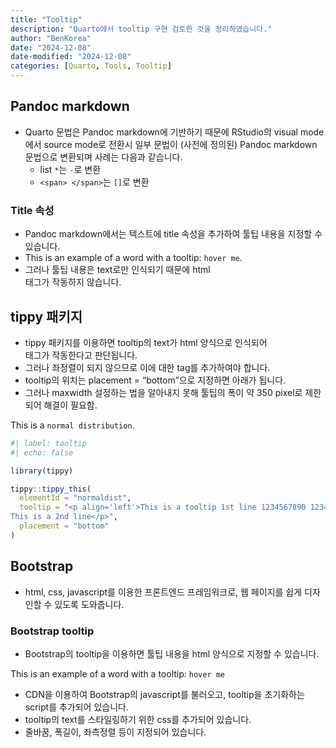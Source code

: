 ```yaml
---
title: "Tooltip"
description: "Quarto에서 tooltip 구현 검토한 것을 정리하였습니다."
author: "BenKorea"
date: "2024-12-08"
date-modified: "2024-12-08"
categories: [Quarto, Tools, Tooltip]
---
```


## Pandoc markdown

-   Quarto 문법은 Pandoc markdown에 기반하기 때문에 RStudio의 visual mode에서 source mode로 전환시 일부 문법이 (사전에 정의된) Pandoc markdown 문법으로 변환되며 사례는 다음과 같습니다.
    -   list `*`는 `-`로 변환
    -   `<span> </span>`는 `[]`로 변환

### Title 속성

-   Pandoc markdown에서는 텍스트에 title 속성을 추가하여 툴팁 내용을 지정할 수 있습니다.
-   This is an example of a word with a tooltip: [`hover me`]{title="This is a tooltip 1st line 1234567890 1234567890 123456780.<br> This is a 2nd line"}.
-   그러나 툴팁 내용은 text로만 인식되기 때문에 html <br> 태그가 작동하지 않습니다.



## tippy 패키지

-   tippy 패키지를 이용하면 tooltip의 text가 html 양식으로 인식되어 <br> 태그가 작동한다고 판단됩니다.
-   그러나 좌정렬이 되지 않으므로 이에 대한 tag를 추가하여야 합니다.
-   tooltip의 위치는 placement = "bottom"으로 지정하면 아래가 됩니다.
-   그러나 maxwidth 설정하는 법을 알아내지 못해 툴팁의 폭이 약 350 pixel로 제한되어 해결이 필요함.

This is a [`normal distribution`]{#normaldist}.

```r
#| label: tooltip
#| echo: false

library(tippy)

tippy::tippy_this(
  elementId = "normaldist", 
  tooltip = "<p align='left'>This is a tooltip 1st line 1234567890 1234567890 123456780.<br>
This is a 2nd line</p>", 
  placement = "bottom"
)
```


## Bootstrap

-   html, css, javascript를 이용한 프론트엔드 프레임워크로, 웹 페이지를 쉽게 디자인할 수 있도록 도와줍니다.

### Bootstrap tooltip

-   Bootstrap의 tooltip을 이용하면 툴팁 내용을 html 양식으로 지정할 수 있습니다.

This is an example of a word with a tooltip: [`hover me`]{.text-primary data-bs-toggle="tooltip" data-bs-html="true" title="This is a tooltip 1st line 1234567890 1234567890 123456780.<br> This is a 2nd line"}

<script src="https://cdn.jsdelivr.net/npm/bootstrap@5.3.0/dist/js/bootstrap.bundle.min.js"></script>
<script>
  // Initialize tooltips
  document.addEventListener('DOMContentLoaded', function () {
    var tooltipTriggerList = [].slice.call(document.querySelectorAll('[data-bs-toggle="tooltip"]'));
    var tooltipList = tooltipTriggerList.map(function (tooltipTriggerEl) {
      return new bootstrap.Tooltip(tooltipTriggerEl);
    });
  });
</script>
<style>
  /* Tooltip text styling */
  .tooltip-text {
    color: blue;
    text-decoration: underline;
    cursor: pointer;
  }

  /* Ensure tooltip width, wrapping, and left alignment */
  .tooltip-inner {
    white-space: pre-line; /* Preserve line breaks from &#10; */
    max-width: 1200px; /* Adjust the maximum width for your tooltip */
    text-align: left; /* Align text to the left */
    word-wrap: break-word; /* Break long words if necessary */
    overflow-wrap: break-word; /* Ensure long words break */
  }
</style>

-   CDN을 이용하여 Bootstrap의 javascript를 불러오고, tooltip을 초기화하는 script를 추가되어 있습니다.
-   tooltip의 text를 스타일링하기 위한 css를 추가되어 있습니다.
-   줄바꿈, 폭길이, 좌측정렬 등이 지정되어 있습니다.


